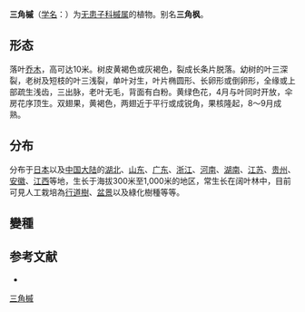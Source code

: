 {{Speciesbox
| name = 三角槭
| status = 
| status_system = 
| image =Acer buergerianum1.jpg
| image_caption = 小树的叶
| genus = Acer
| species = buergerianum
| authority = Miq.
| diversity = 存在幾個變種
| diversity link=#變種
}}

'''三角槭'''（[[学名|学名]]：{{lang|la|''Acer buergerianum''}}）为[[无患子科|无患子科]][[槭属|槭属]]的植物。别名'''三角枫'''。

== 形态 ==
落叶[[乔木|乔木]]，高可达10米。树皮黄褐色或灰褐色，裂成长条片脱落。幼树的叶三深裂，老树及短枝的叶三浅裂，单叶对生，叶片椭圆形、长卵形或倒卵形，全缘或上部疏生浅齿，三出脉，老叶无毛，背面有白粉。黄绿色花，4月与叶同时开放，伞房花序顶生。双翅果，黄褐色，两翅近于平行或成锐角，果核隆起，8～9月成熟。

== 分布 ==
分布于[[日本|日本]]以及[[中国大陆|中国大陆]]的[[湖北|湖北]]、[[山东|山东]]、[[广东|广东]]、[[浙江|浙江]]、[[河南|河南]]、[[湖南|湖南]]、[[江苏|江苏]]、[[贵州|贵州]]、[[安徽|安徽]]、[[江西|江西]]等地，生长于海拔300米至1,000米的地区，常生长在阔叶林中，目前可見人工栽培為[[行道樹|行道樹]]、[[盆景|盆景]]以及綠化樹種等等。

== 變種 ==
{{common taxon list|italic=yes
|台湾三角槭|Acer buergerianum var. formosanum |(Hayata ex Koidz.) Sasaki
|平翅三角槭|Acer buergerianum var. horizontale |F.P.Metcalf
|九江三角枫|Acer buergerianum var. jiujiangense |Z. X. Yu
|界山三角槭|Acer buergerianum var. kaiscianense |(Pamp.) Fang
|宁波三角槭|Acer buergerianum var. ningpoense |(Hance) Rehd.
|雁荡三角槭|Acer buergerianum var. yentangense |Fang et Fang f.
}}

== 参考文献 ==
<div class="references-small">
* {{cite web| url =http://www.bioinfo.cn/db05/KmzwSpecies.php?action=view&id=953| title =三角槭（原变种）| work =《中国高等植物数据库全库》| publisher =中国科学院微生物研究所| author =昆明植物研究所| accessdate =2009-02-21| deadurl =yes| archiveurl =https://web.archive.org/web/20160305055916/http://www.bioinfo.cn/db05/KmzwSpecies.php?action=view&id=953| archivedate =2016-03-05}}
</div>
{{Taxonbar|from=Q941891}}

[[Category:枫属|三角槭]]


{{植物小作品}}